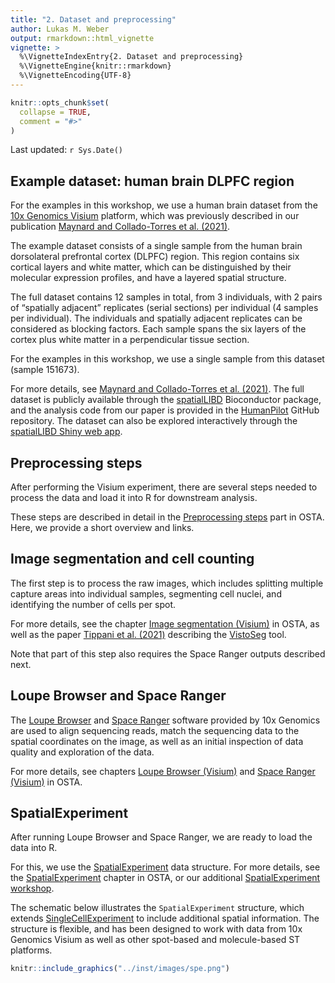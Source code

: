 ```yaml
---
title: "2. Dataset and preprocessing"
author: Lukas M. Weber
output: rmarkdown::html_vignette
vignette: >
  %\VignetteIndexEntry{2. Dataset and preprocessing}
  %\VignetteEngine{knitr::rmarkdown}
  %\VignetteEncoding{UTF-8}
---
```



```r
knitr::opts_chunk$set(
  collapse = TRUE,
  comment = "#>"
)
```

Last updated: `r Sys.Date()`


## Example dataset: human brain DLPFC region

For the examples in this workshop, we use a human brain dataset from the [10x Genomics Visium](https://www.10xgenomics.com/products/spatial-gene-expression) platform, which was previously described in our publication [Maynard and Collado-Torres et al. (2021)](https://www.nature.com/articles/s41593-020-00787-0).

The example dataset consists of a single sample from the human brain dorsolateral prefrontal cortex (DLPFC) region. This region contains six cortical layers and white matter, which can be distinguished by their molecular expression profiles, and have a layered spatial structure.

The full dataset contains 12 samples in total, from 3 individuals, with 2 pairs of "spatially adjacent" replicates (serial sections) per individual (4 samples per individual). The individuals and spatially adjacent replicates can be considered as blocking factors. Each sample spans the six layers of the cortex plus white matter in a perpendicular tissue section.

For the examples in this workshop, we use a single sample from this dataset (sample 151673).

For more details, see [Maynard and Collado-Torres et al. (2021)](https://www.nature.com/articles/s41593-020-00787-0). The full dataset is publicly available through the [spatialLIBD](http://bioconductor.org/packages/spatialLIBD) Bioconductor package, and the analysis code from our paper is provided in the [HumanPilot](https://github.com/LieberInstitute/HumanPilot) GitHub repository. The dataset can also be explored interactively through the [spatialLIBD Shiny web app](http://spatial.libd.org/spatialLIBD/).


## Preprocessing steps

After performing the Visium experiment, there are several steps needed to process the data and load it into R for downstream analysis.

These steps are described in detail in the [Preprocessing steps](https://lmweber.org/OSTA-book/preprocessing-steps.html) part in OSTA. Here, we provide a short overview and links.


## Image segmentation and cell counting

The first step is to process the raw images, which includes splitting multiple capture areas into individual samples, segmenting cell nuclei, and identifying the number of cells per spot.

For more details, see the chapter [Image segmentation (Visium)](https://lmweber.org/OSTA-book/image-segmentation-visium.html) in OSTA, as well as the paper [Tippani et al. (2021)](https://www.biorxiv.org/content/10.1101/2021.08.04.452489v1) describing the [VistoSeg](https://github.com/LieberInstitute/VistoSeg) tool.

Note that part of this step also requires the Space Ranger outputs described next.


## Loupe Browser and Space Ranger

The [Loupe Browser](https://www.10xgenomics.com/products/loupe-browser) and [Space Ranger](https://support.10xgenomics.com/spatial-gene-expression/software/pipelines/latest/what-is-space-ranger) software provided by 10x Genomics are used to align sequencing reads, match the sequencing data to the spatial coordinates on the image, as well as an initial inspection of data quality and exploration of the data.

For more details, see chapters [Loupe Browser (Visium)](https://lmweber.org/OSTA-book/loupe-browser-visium.html) and [Space Ranger (Visium)](https://lmweber.org/OSTA-book/space-ranger-visium.html) in OSTA.


## SpatialExperiment

After running Loupe Browser and Space Ranger, we are ready to load the data into R.

For this, we use the [SpatialExperiment](https://bioconductor.org/packages/SpatialExperiment) data structure. For more details, see the [SpatialExperiment](https://lmweber.org/OSTA-book/spatialexperiment.html) chapter in OSTA, or our additional [SpatialExperiment workshop](https://drighelli.github.io/SpatialExperiment_Bioc2021/index.html).

The schematic below illustrates the `SpatialExperiment` structure, which extends [SingleCellExperiment](https://bioconductor.org/packages/SingleCellExperiment) to include additional spatial information. The structure is flexible, and has been designed to work with data from 10x Genomics Visium as well as other spot-based and molecule-based ST platforms.

```r
knitr::include_graphics("../inst/images/spe.png")
```

